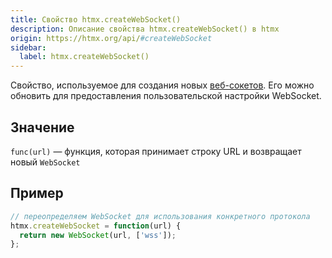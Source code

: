 ```yaml
---
title: Свойство htmx.createWebSocket()
description: Описание свойства htmx.createWebSocket() в htmx
origin: https://htmx.org/api/#createWebSocket
sidebar:
  label: htmx.createWebSocket()
---
```


Свойство, используемое для создания новых [веб-сокетов](https://github.com/bigskysoftware/htmx-extensions/blob/main/src/ws/README.md). Его можно обновить для предоставления пользовательской настройки WebSocket.

## Значение

`func(url)` — функция, которая принимает строку URL и возвращает новый `WebSocket`

## Пример

```js
// переопределяем WebSocket для использования конкретного протокола
htmx.createWebSocket = function(url) {
  return new WebSocket(url, ['wss']);
};
```